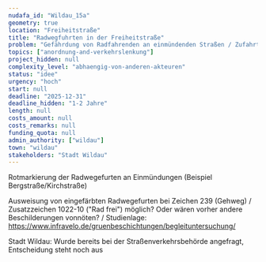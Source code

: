```yaml
---
nudafa_id: "Wildau_15a"
geometry: true
location: "Freiheitstraße"
title: "Radwegfuhrten in der Freiheitstraße"
problem: "Gefährdung von Radfahrenden an einmündenden Straßen / Zufahrten (16 Stück im Straßenverlauf), z.B. Unfall 09/2021 auf Höhe Gesundheitszentrum"
topics: ["anordnung-and-verkehrslenkung"]
project_hidden: null
complexity_level: "abhaengig-von-anderen-akteuren"
status: "idee"
urgency: "hoch"
start: null
deadline: "2025-12-31"
deadline_hidden: "1-2 Jahre"
length: null
costs_amount: null
costs_remarks: null
funding_quota: null
admin_authority: ["wildau"]
town: "wildau"
stakeholders: "Stadt Wildau"
---
```

Rotmarkierung der Radwegefurten an Einmündungen (Beispiel Bergstraße/Kirchstraße)

Ausweisung von eingefärbten Radwegefurten bei Zeichen 239 (Gehweg) / Zusatzzeichen 1022-10 ("Rad frei") möglich? Oder wären vorher andere Beschilderungen vonnöten? / Studienlage: https://www.infravelo.de/gruenbeschichtungen/begleituntersuchung/

Stadt Wildau: Wurde bereits bei der Straßenverkehrsbehörde angefragt, Entscheidung steht noch aus 

